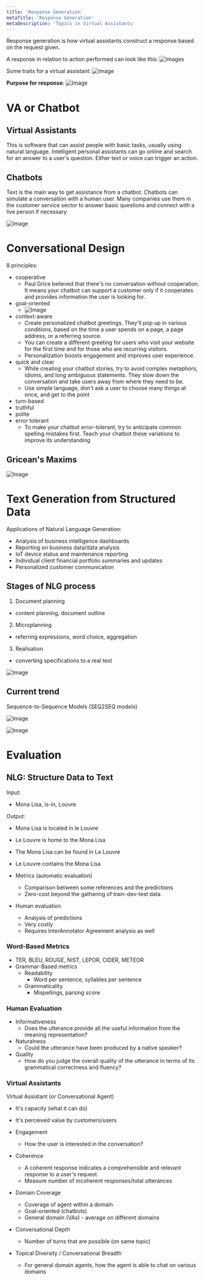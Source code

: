 ```yaml
---
title: 'Response Generation'
metaTitle: 'Response Generation'
metaDescription: 'Topics in Virtual Assistants'
---
```


<link
  rel="stylesheet"
  href="https://cdn.jsdelivr.net/npm/katex@0.11.0/dist/katex.min.css"
  integrity="sha384-BdGj8xC2eZkQaxoQ8nSLefg4AV4/AwB3Fj+8SUSo7pnKP6Eoy18liIKTPn9oBYNG"
  crossOrigin="anonymous"
/>

Response generation is how virtual assistants construct a response based on the request given.

A response in relation to action performed can look like this:
![Images](./images/request_response_generation.png)

Some traits for a virtual assistant:
![Image](./images/traits_of_va.png)

**Purpose for response**:
![Image](./images/purpose_of_response.png)

# VA or Chatbot

## Virtual Assistants

This is software that can assist people with basic tasks, usually using natural language. Intelligent personal assistants can go online and search for an answer to a user's question. Either text or voice can trigger an action.

## Chatbots

Text is the main way to get assistance from a chatbot.
Chatbots can simulate a conversation with a human user. Many
companies use them in the customer service sector to answer basic
questions and connect with a live person if necessary

![Image](https://miro.medium.com/max/1300/1*_5wU2USGmEsv8f8M4Caivw.png)

# Conversational Design

8 principles:

- cooperative
  - Paul Grice believed that there's no conversation without
    cooperation. It means your chatbot can support a customer
    only if it cooperates and provides information the user is
    looking for.
- goal-oriented
  - ![Image](https://www.chatmetrics.com/wp-content/uploads/2020/03/Chatbot-Narrative-flowchart.png)
- context-aware
  - Create personalized chatbot greetings. They'll pop up in
    various conditions, based on the time a user spends on a
    page, a page address, or a referring source.
  - You can create a different greeting for users who visit your
    website for the first time and for those who are recurring
    visitors.
  - Personalization boosts engagement and improves user
    experience.
- quick and clear
  - While creating your chatbot stories, try to avoid complex
    metaphors, idioms, and long ambiguous statements. They
    slow down the conversation and take users away from
    where they need to be.
  - Use simple language, don't ask a user to choose many things
    at once, and get to the point
- turn-based
- truthful
- polite
- error tolerant
  - To make your chatbot error-tolerant, try to anticipate
    common spelling mistakes first. Teach your chatbot these
    variations to improve its understanding

## Gricean's Maxims

![Image](./images/griceans_maxims.png)

# Text Generation from Structured Data

Applications of Natural Language Generation:

- Analysis of business intelligence dashboards
- Reporting on business data/data analysis
- IoT device status and maintenance reporting
- Individual client financial portfolio summaries and updates
- Personalized customer communication

## Stages of NLG process

1. Document planning

- content planning, document outline

2. Microplanning

- referring expressions, word choice, aggregation

3. Realisation

- converting specifications to a real text

![Image](./images/nlg_system.png)

## Current trend

Sequence-to-Sequence Models (SEQ2SEQ models)

![Image](./images/seq2seq.png)

![Image](./images/nmt_seq2seq.png)

# Evaluation

## NLG: Structure Data to Text

Input:

- Mona Lisa, is-in, Louvre

Output:

- Mona Lisa is located in le Louvre
- Le Louvre is home to the Mona Lisa
- The Mona Lisa can be found in Le Louvre
- Le Louvre contains the Mona Lisa

- Metrics (automatic evaluation)
  - Comparison between some references and the predictions
  - Zero-cost beyond the gathering of train-dev-test data
- Human evaluation
  - Analysis of predictions
  - Very costly
  - Requires InterAnnotator Agreement analysis as well

### Word-Based Metrics

- TER, BLEU, ROUGE, NIST, LEPOR, CIDER, METEOR
- Grammar-Based metrics
  - Readability
    - Word per sentence, syllables per sentence
  - Grammaticality
    - Mispellings, parsing score

### Human Evaluation

- Informativeness
  - Does the utterance provide all the useful information from the meaning representation?
- Naturalness
  - Could the utterance have been produced by a native speaker?
- Quality
  - How do you judge the overall quality of the utterance in terms of its grammatical correctness and fluency?

### Virtual Assistants

Virtual Assistant (or Conversational Agent)

- It's capacity (what it can do)
- It's perceived value by customers/users

- Engagement
  - How the user is interested in the conversation?
- Coherence
  - A coherent response indicates a comprehensible and relevant
    response to a user's request.
  - Measure number of incoherent responses/total utterances
- Domain Coverage
  - Coverage of agent within a domain
  - Goal-oriented (chatbots)
  - General domain (VAs) - average on different domains
- Conversational Depth
  - Number of turns that are possible (on same topic)
- Topical Diversity / Conversational Breadth
  - For general domain agents, how the agent is able to chat on various domains
